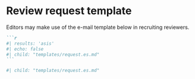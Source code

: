 # Review request template {#reviewrequesttemplate}

Editors may make use of the e-mail template below in recruiting reviewers.

::: {.content-hidden when-format="pdf"}
````markdown
```r
#| results: 'asis'
#| echo: false
#| child: "templates/request.es.md"
```
````
:::

::: {.content-visible when-format="pdf"}
```r
#| child: "templates/request.es.md"

```
:::
